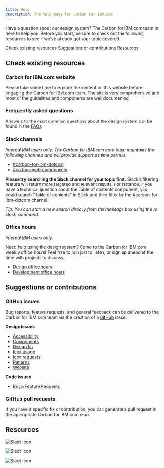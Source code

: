 ```yaml
---
title: Help
description: The help page for Carbon for IBM.com
---
```


<PageDescription>

Have a question about our design system? The Carbon for IBM.com team is here to help you. Before you start, be sure to check out the following resources to see if we’ve already got your topic covered.

</PageDescription>

<AnchorLinks>

<AnchorLink>Check existing resources</AnchorLink>
<AnchorLink>Suggestions or contributions</AnchorLink>
<AnchorLink>Resources</AnchorLink>

</AnchorLinks>

## Check existing resources

### Carbon for IBM.com website

Please take some time to explore the content on this website before engaging the Carbon for IBM.com team. The site is very comprehensive and most of the guidelines and components are well documented.

### Frequently asked questions

Answers to the most common questions about the design system can be found in the [FAQs](/help/faqs).

### Slack channels

_Internal IBM users only. The Carbon for IBM.com core team maintains the following channels and will provide support as time permits._

- [#carbon-for-ibm-dotcom](https://ibm-studios.slack.com/archives/C2PLX8GQ6)
- [#carbon-web-components](https://ibm-studios.slack.com/archives/CL83LMKSA)

**Please try searching the Slack channel for your topic first.** Slack’s filtering feature will return more targeted and relevant results. For instance, if you have a technical question about the Table of contents component, you could search “Table of contents” in Slack and then filter by the #carbon-for-ibm-dotcom channel.

_Tip: You can start a new search directly from the message box using the /s slash command._

### Office hours

_Internal IBM users only._

Need help using the design system? Come to the Carbon for IBM.com weekly office hours! Feel free to join just to listen, or sign up ahead of the time with projects to discuss.

- [Design office hours](https://ec.yourlearning.ibm.com/w3/event/10323408)
- [Development office hours](https://ec.yourlearning.ibm.com/w3/event/10373248)

## Suggestions or contributions

### GitHub issues

Bug reports, feature requests, and general feedback can be delivered to the Carbon for IBM.com team via the creation of a [GitHub](https://github.com/carbon-design-system/carbon-for-ibm-dotcom/issues/new/choose) issue.

**Design issues**

- [Accessibility](https://github.com/carbon-design-system/carbon-for-ibm-dotcom/issues/new/choose)
- [Components](https://github.com/carbon-design-system/carbon-for-ibm-dotcom/issues/new/choose)
- [Design kit](https://github.com/carbon-design-system/carbon-for-ibm-dotcom-design-kit/issues/new)
- [Icon usage](https://github.com/carbon-design-system/carbon-for-ibm-dotcom/issues/new/choose)
- [Icon requests](https://github.com/carbon-design-system/carbon-icons/issues/new)
- [Patterns](https://github.com/carbon-design-system/carbon-for-ibm-dotcom/issues/new/choose)
- [Website](https://github.com/carbon-design-system/carbon-for-ibm-dotcom-website/issues/new/choose)

**Code issues**

- [Bugs/Feature Requests](https://github.com/carbon-design-system/carbon-for-ibm-dotcom/issues/new/choose)

### GitHub pull requests

If you have a specific fix or contribution, you can generate a pull request in the appropriate Carbon for IBM.com repo.

## Resources

<Row className="resource-card-group">
<Column colMd={4} colLg={4} noGutterSm>
    <ResourceCard
      subTitle="Design Office Hours"
      aspectRatio="2:1"
      actionIcon="launch"
      href="https://ec.yourlearning.ibm.com/w3/event/10323408"
      >

![Slack icon](../../images/icon/bee_icon.svg)

  </ResourceCard>
</Column>
<Column colMd={4} colLg={4} noGutterSm>
    <ResourceCard
      subTitle="Development Office Hours"
      aspectRatio="2:1"
      actionIcon="launch"
      href="https://ec.yourlearning.ibm.com/w3/event/10373248"
      >

![Slack icon](../../images/icon/bee_icon.svg)

  </ResourceCard>
</Column>
<Column colMd={4} colLg={4} noGutterSm>
    <ResourceCard
      subTitle="For coding and designing questions: #carbon-for-ibm-dotcom"
      aspectRatio="2:1"
      actionIcon="launch"
      href="https://ibm-studios.slack.com/archives/C2PLX8GQ6"
      >

![Slack icon](../../images/icon/slack-mark.svg)

  </ResourceCard>
</Column>
</Row>
